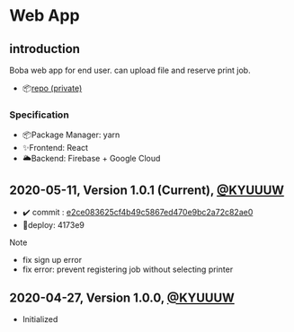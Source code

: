 # Web App

## introduction
Boba web app for end user. can upload file and reserve print job.
- 📦[repo (private)](https://github.com/boba-print/boba-web)

### Specification
* 📦Package Manager: yarn
* ✨Frontend: React
* 🌥Backend: Firebase + Google Cloud

## 2020-05-11, Version 1.0.1 (Current), [@KYUUUW](https://github.com/KYUUUW)
- ✔️ commit : [e2ce083625cf4b49c5867ed470e9bc2a72c82ae0](https://github.com/boba-print/boba-cloud-functions/commit/e2ce083625cf4b49c5867ed470e9bc2a72c82ae0)
- 🚀deploy: 4173e9

Note
- fix sign up error
- fix error: prevent registering job without selecting printer

## 2020-04-27, Version 1.0.0, [@KYUUUW](https://github.com/KYUUUW)
* Initialized
